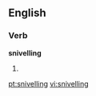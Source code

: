 ==English==

===Verb===
'''snivelling'''

# {{present participle of|[[snivel]]}}

[[pt:snivelling]]
[[vi:snivelling]]